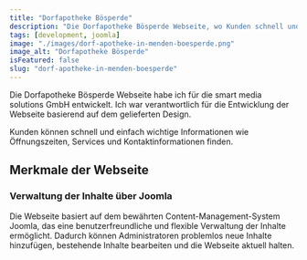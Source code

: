 ```yaml
---
title: "Dorfapotheke Bösperde"
description: "Die Dorfapotheke Bösperde Webseite, wo Kunden schnell und einfach wichtige Informationen wie Öffnungszeiten, Services und Kontaktinformationen finden können."
tags: [development, joomla]
image: "./images/dorf-apotheke-in-menden-boesperde.png"
image_alt: "Dorfapotheke Bösperde"
isFeatured: false
slug: "dorf-apotheke-in-menden-boesperde"
---
```



Die Dorfapotheke Bösperde Webseite habe ich für die smart media solutions GmbH entwickelt. Ich war verantwortlich für die Entwicklung der Webseite basierend auf dem gelieferten Design.

Kunden können schnell und einfach wichtige Informationen wie Öffnungszeiten, Services und Kontaktinformationen finden.

<ProjectDetails
  client="smart media solutions GmbH"
  handover="03/2023"
  services="HTML, SCSS, JavaScript, PHP, Joomla, MySQL"
  website="https://dorfapotheke.online/"
/>

## Merkmale der Webseite

### Verwaltung der Inhalte über Joomla

Die Webseite basiert auf dem bewährten Content-Management-System Joomla, das eine benutzerfreundliche und flexible Verwaltung der Inhalte ermöglicht. Dadurch können Administratoren problemlos neue Inhalte hinzufügen, bestehende Inhalte bearbeiten und die Webseite aktuell halten.
